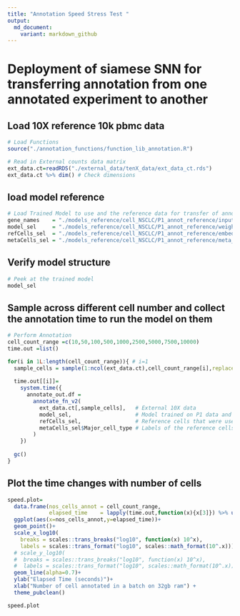 ```yaml
---
title: "Annotation Speed Stress Test "
output:
  md_document:
    variant: markdown_github
---
```


# Deployment of siamese SNN for transferring annotation from one annotated experiment to another

## Load 10X reference 10k pbmc data
```r
# Load Functions
source("./annotation_functions/function_lib_annotation.R")

# Read in External counts data matrix
ext_data.ct=readRDS("./external_data/tenX_data/ext_data_ct.rds")
ext_data.ct %>% dim() # Check dimensions
```

## load model reference
```r
# Load Trained Model to use and the reference data for transfer of annotation
gene_names    = "./models_reference/cell_NSCLC/P1_annot_reference/input_genes.csv" %>%  read_csv() %>% pull(symbol)
model_sel     = "./models_reference/cell_NSCLC/P1_annot_reference/weights.h5"      %>% build_embedding(rna_length = length(gene_names),weights_h5 = .)
refCells_sel  = "./models_reference/cell_NSCLC/P1_annot_reference/embed_ref.rds"   %>% readRDS()
metaCells_sel = "./models_reference/cell_NSCLC/P1_annot_reference/meta_ref.rds"    %>% readRDS()
```

## Verify model structure
```r
# Peek at the trained model
model_sel
```

## Sample across different cell number and collect the annotation time to run the model on them
```r
# Perform Annotation
cell_count_range =c(10,50,100,500,1000,2500,5000,7500,10000)
time.out =list()

for(i in 1L:length(cell_count_range)){ # i=1
  sample_cells = sample(1:ncol(ext_data.ct),cell_count_range[i],replace=TRUE)
  
  time.out[[i]]=
    system.time({
      annotate_out.df = 
        annotate_fn_v2(
          ext_data.ct[,sample_cells],   # External 10X data
          model_sel,                    # Model trained on P1 data and human annotations
          refCells_sel,                 # Reference cells that were used for training
          metaCells_sel$Major_cell_type # Labels of the reference cells
        )
    })
  
  gc()
}
```

## Plot the time changes with number of cells
```r
speed.plot=
  data.frame(nos_cells_annot = cell_count_range,
             elapsed_time    = lapply(time.out,function(x){x[3]}) %>% unlist() %>% as.numeric()) %>% 
  ggplot(aes(x=nos_cells_annot,y=elapsed_time))+
  geom_point()+
  scale_x_log10(
    breaks = scales::trans_breaks("log10", function(x) 10^x),
    labels = scales::trans_format("log10", scales::math_format(10^.x))) +
  # scale_y_log10(
  #  breaks = scales::trans_breaks("log10", function(x) 10^x),
  #  labels = scales::trans_format("log10", scales::math_format(10^.x))) +
  geom_line(alpha=0.7)+
  ylab("Elapsed Time (seconds)")+
  xlab("Number of cell annotated in a batch on 32gb ram") +
  theme_pubclean() 

speed.plot
```
